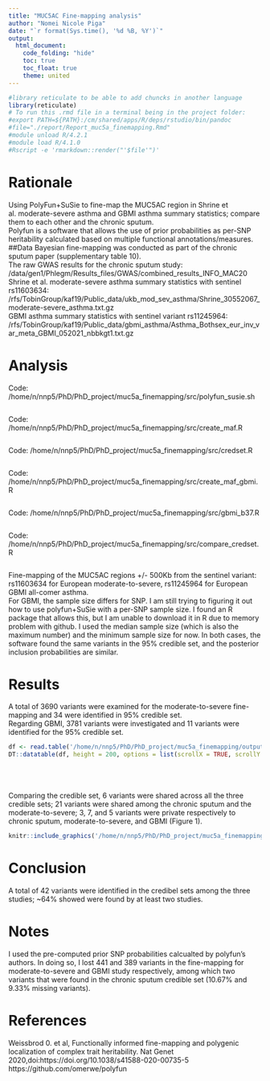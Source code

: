---
title: "MUC5AC Fine-mapping analysis"
author: "Nomei Nicole Piga"
date: "`r format(Sys.time(), '%d %B, %Y')`"
output:
  html_document:
    code_folding: "hide"
    toc: true
    toc_float: true
    theme: united
---


```{r, setup, hide = TRUE}
#library reticulate to be able to add chuncks in another language
library(reticulate)
# To run this .rmd file in a terminal being in the project folder:
#export PATH=${PATH}:/cm/shared/apps/R/deps/rstudio/bin/pandoc
#file="./report/Report_muc5a_finemapping.Rmd"
#module unload R/4.2.1
#module load R/4.1.0
#Rscript -e 'rmarkdown::render("'$file'")'
```
# Rationale
Using PolyFun+SuSie to fine-map the MUC5AC region in Shrine et al. moderate-severe asthma and GBMI asthma summary statistics; compare them to each other and the chronic sputum.
<br>
Polyfun is a software that allows the use of prior probabilities as per-SNP heritability calculated based on multiple functional annotations/measures. 
##Data
Bayesian fine-mapping was conducted as part of the chronic sputum paper (supplementary table 10).
<br>
The raw GWAS results for the chronic sputum study: /data/gen1/Phlegm/Results_files/GWAS/combined_results_INFO_MAC20
<br>
Shrine et al. moderate-severe asthma summary statistics with sentinel rs11603634: /rfs/TobinGroup/kaf19/Public_data/ukb_mod_sev_asthma/Shrine_30552067_moderate-severe_asthma.txt.gz
<br>
GBMI asthma summary statistics with sentinel variant rs11245964: /rfs/TobinGroup/kaf19/Public_data/gbmi_asthma/Asthma_Bothsex_eur_inv_var_meta_GBMI_052021_nbbkgt1.txt.gz

# Analysis
Code: /home/n/nnp5/PhD/PhD_project/muc5a_finemapping/src/polyfun_susie.sh
```{r, code = readLines('/home/n/nnp5/PhD/PhD_project/muc5a_finemapping/src/polyfun_susie.sh'), eval=FALSE}
```
Code: /home/n/nnp5/PhD/PhD_project/muc5a_finemapping/src/create_maf.R
```{r, code = readLines('/home/n/nnp5/PhD/PhD_project/muc5a_finemapping/src/create_maf.R'), eval=FALSE}
```
Code: /home/n/nnp5/PhD/PhD_project/muc5a_finemapping/src/credset.R
```{r, code = readLines('/home/n/nnp5/PhD/PhD_project/muc5a_finemapping/src/credset.R'), eval=FALSE}
```
Code: /home/n/nnp5/PhD/PhD_project/muc5a_finemapping/src/create_maf_gbmi.R
```{r, code = readLines('/home/n/nnp5/PhD/PhD_project/muc5a_finemapping/src/create_maf_gbmi.R'), eval=FALSE}
```
Code: /home/n/nnp5/PhD/PhD_project/muc5a_finemapping/src/gbmi_b37.R
```{r, code = readLines('/home/n/nnp5/PhD/PhD_project/muc5a_finemapping/src/gbmi_b37.R'), eval=FALSE}
```
Code: /home/n/nnp5/PhD/PhD_project/muc5a_finemapping/src/compare_credset.R
```{r, code = readLines('/home/n/nnp5/PhD/PhD_project/muc5a_finemapping/src/compare_credset.R'), eval=FALSE}
```


Fine-mapping of the MUC5AC regions +/- 500Kb from the sentinel variant: rs11603634 for European moderate-to-severe, rs11245964 for European GBMI all-comer asthma.
<br>
For GBMI, the sample size differs for SNP. I am still trying to figuring it out how to use polyfun+SuSie with a per-SNP sample size. I found an R package that allows this, but I am unable to download it in R due to memory problem with github. I used the median sample size (which is also the maximum number) and the minimum sample size for now. In both cases, the software found the same variants in the 95% credible set, and the posterior inclusion probabilities are similar.

# Results
A total of 3690 variants were examined for the moderate-to-severe fine-mapping and 34 were identified in 95% credible set.
<br>
Regarding GBMI, 3781 variants were investigated and 11 variants were identified for the 95% credible set.
<br>
```{r, echo = FALSE}
df <- read.table('/home/n/nnp5/PhD/PhD_project/muc5a_finemapping/output/credset_3_gwas.txt')
DT::datatable(df, height = 200, options = list(scrollX = TRUE, scrollY = FALSE))
```
<br>
<br>
<br>
Comparing the credible set, 6 variants were shared across all the three credible sets; 21 variants were shared among the chronic sputum and the moderate-to-severe; 3, 7, and 5 variants were private respectively to chronic sputum, moderate-to-severe, and GBMI (Figure 1).
<br>
```{r, out.width='50%', out.height='50%', fig.align='center', fig.cap='Figure 1. Venn diagram of the three 95% credible sets.', echo = FALSE}
knitr::include_graphics('/home/n/nnp5/PhD/PhD_project/muc5a_finemapping/output/Venn_asthma_credset.png')
```


# Conclusion
A total of 42 variants were identified in the credibel sets among the three studies; ~64% showed were found by at least two studies.  

# Notes
I used the pre-computed prior SNP probabilities calcualted by polyfun's authors. In doing so, I lost 441 and 389 variants in the fine-mapping for moderate-to-severe and GBMI study respectively, among which two variants that were found in the chronic sputum credible set (10.67% and 9.33% missing variants).

# References
Weissbrod 0. et al, Functionally informed fine-mapping and polygenic localization of complex trait heritability. Nat Genet 2020,doi:https://doi.org/10.1038/s41588-020-00735-5
<br>
https://github.com/omerwe/polyfun



